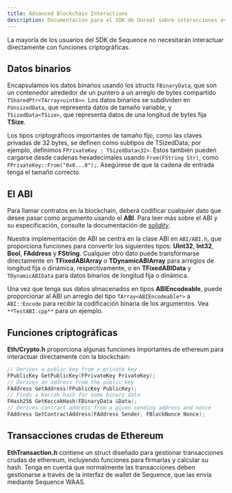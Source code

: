 ```yaml
---
title: Advanced Blockchain Interactions
description: Documentación para el SDK de Unreal sobre interacciones avanzadas con blockchain para la infraestructura de Sequence orientada a juegos web3.
---
```


La mayoría de los usuarios del SDK de Sequence no necesitarán interactuar directamente con funciones criptográficas.

## Datos binarios
Encapsulamos los datos binarios usando los structs `FBinaryData`, que son un contenedor alrededor de un puntero a un arreglo de bytes compartido `TSharedPtr<TArray<uint8>>`. Los datos binarios se subdividen en `FUnsizedData`, que representa datos de tamaño variable, y `TSizedData<TSize>`, que representa datos de una longitud de bytes fija **TSize**.

Los tipos criptográficos importantes de tamaño fijo, como las claves privadas de 32 bytes, se definen como subtipos de TSizedData; por ejemplo, definimos `FPrivateKey : TSizedData<32>`. Estos también pueden cargarse desde cadenas hexadecimales usando `From(FString Str)`, como `FPrivateKey::From("0x0...0");`. Asegúrese de que la cadena de entrada tenga el tamaño correcto.

## El ABI
Para llamar contratos en la blockchain, deberá codificar cualquier dato que desee pasar como argumento usando el **ABI**. Para leer más sobre el ABI y su especificación, consulte la documentación de [_solidity_](https://docs.soliditylang.org/en/latest/abi-spec.html).

Nuestra implementación de ABI se centra en la clase ABI en `ABI/ABI.h`, que proporciona funciones para convertir los siguientes tipos: **UInt32**, **Int32**, **Bool**, **FAddress** y **FString**. Cualquier otro dato puede transformarse directamente en **TFixedABIArray** o **TDynamicABIArray** para arreglos de longitud fija o dinámica, respectivamente, o en **TFixedABIData** y `TDynamicABIData` para datos binarios de longitud fija o dinámica.

Una vez que tenga sus datos almacenados en tipos **ABIEncodeable**, puede proporcionar al ABI un arreglo del tipo `TArray<ABIEncodeable*>` a `ABI::Encode` para recibir la codificación binaria de los argumentos. Vea `**TestABI.cpp**` para un ejemplo.

## Funciones criptográficas
**Eth/Crypto.h** proporciona algunas funciones importantes de ethereum para interactuar directamente con la blockchain:

```cpp
// Derives a public key from a private key
FPublicKey GetPublicKey(FPrivateKey PrivateKey);
// Derives an address from the public key
FAddress GetAddress(FPublicKey PublicKey);
// Finds a keccak hash for some binary data
FHash256 GetKeccakHash(FBinaryData &Data);
// Derives contract address from a given sending address and nonce
FAddress GetContractAddress(FAddress Sender, FBlockNonce Nonce);
```

## Transacciones crudas de Ethereum
**EthTransaction.h** contiene un struct diseñado para gestionar transacciones crudas de ethereum, incluyendo funciones para firmarlas y calcular su hash. Tenga en cuenta que normalmente las transacciones deben gestionarse a través de la interfaz de wallet de Sequence, que las envía mediante Sequence WAAS.